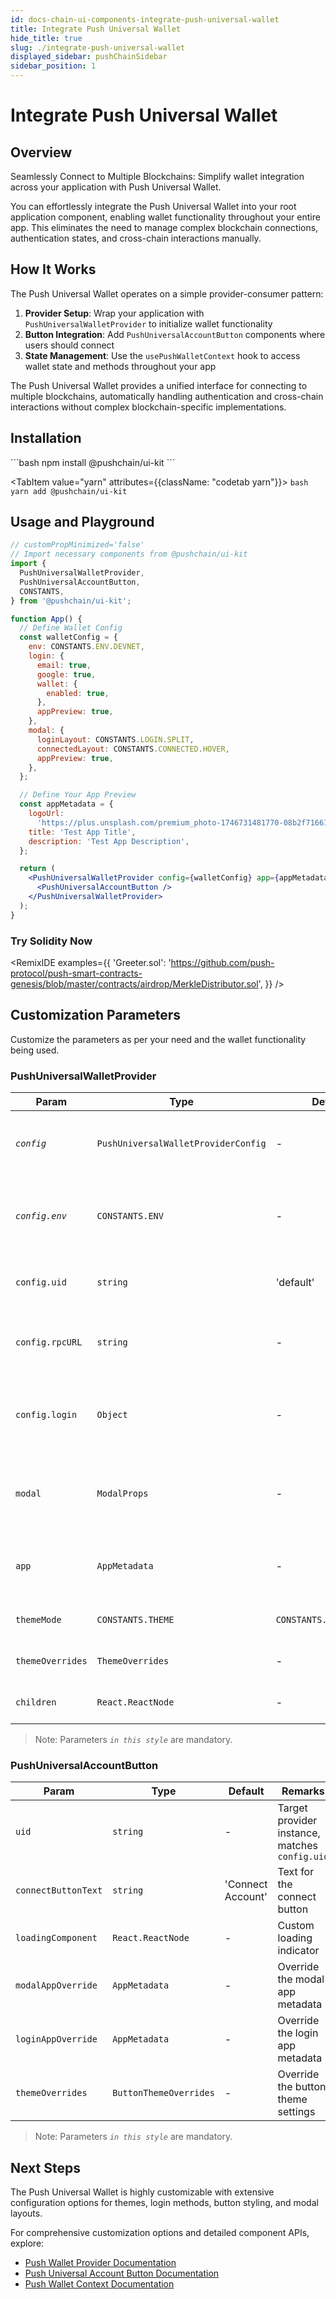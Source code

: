 ```yaml
---
id: docs-chain-ui-components-integrate-push-universal-wallet
title: Integrate Push Universal Wallet
hide_title: true
slug: ./integrate-push-universal-wallet
displayed_sidebar: pushChainSidebar
sidebar_position: 1
---
```



# Integrate Push Universal Wallet

## Overview

Seamlessly Connect to Multiple Blockchains: Simplify wallet integration across your application with Push Universal Wallet.

You can effortlessly integrate the Push Universal Wallet into your root application component, enabling wallet functionality throughout your entire app. This eliminates the need to manage complex blockchain connections, authentication states, and cross-chain interactions manually.

## How It Works

The Push Universal Wallet operates on a simple provider-consumer pattern:

1. **Provider Setup**: Wrap your application with `PushUniversalWalletProvider` to initialize wallet functionality
2. **Button Integration**: Add `PushUniversalAccountButton` components where users should connect
3. **State Management**: Use the `usePushWalletContext` hook to access wallet state and methods throughout your app

The Push Universal Wallet provides a unified interface for connecting to multiple blockchains, automatically handling authentication and cross-chain interactions without complex blockchain-specific implementations.

## Installation

<Tabs className="codetabs" groupId="code-examples">
  <TabItem value="npm" attributes={{className: "codetab npm"}} default>
    ```bash
    npm install @pushchain/ui-kit
    ```
  </TabItem>

  <TabItem value="yarn" attributes={{className: "codetab yarn"}}>
    ```bash
    yarn add @pushchain/ui-kit
    ```
  </TabItem>
</Tabs>

## Usage and Playground

```jsx live
// customPropMinimized='false'
// Import necessary components from @pushchain/ui-kit
import {
  PushUniversalWalletProvider,
  PushUniversalAccountButton,
  CONSTANTS,
} from '@pushchain/ui-kit';

function App() {
  // Define Wallet Config
  const walletConfig = {
    env: CONSTANTS.ENV.DEVNET,
    login: {
      email: true,
      google: true,
      wallet: {
        enabled: true,
      },
      appPreview: true,
    },
    modal: {
      loginLayout: CONSTANTS.LOGIN.SPLIT,
      connectedLayout: CONSTANTS.CONNECTED.HOVER,
      appPreview: true,
    },
  };

  // Define Your App Preview
  const appMetadata = {
    logoUrl:
      'https://plus.unsplash.com/premium_photo-1746731481770-08b2f71661d0?q=80&w=2671&auto=format&fit=crop&ixlib=rb-4.1.0&ixid=M3wxMjA3fDB8MHxwaG90by1wYWdlfHx8fGVufDB8fHx8fA%3D%3D',
    title: 'Test App Title',
    description: 'Test App Description',
  };

  return (
    <PushUniversalWalletProvider config={walletConfig} app={appMetadata}>
      <PushUniversalAccountButton />
    </PushUniversalWalletProvider>
  );
}
```

### Try Solidity Now

<RemixIDE
  examples={{
    'Greeter.sol':
      'https://github.com/push-protocol/push-smart-contracts-genesis/blob/master/contracts/airdrop/MerkleDistributor.sol',
  }}
/>

## Customization Parameters

Customize the parameters as per your need and the wallet functionality being used.

### PushUniversalWalletProvider

| Param            | Type                                | Default                 | Remarks                                                  |
| ---------------- | ----------------------------------- | ----------------------- | -------------------------------------------------------- |
| _`config`_       | `PushUniversalWalletProviderConfig` | -                       | Core configuration object for wallet connections         |
| _`config.env`_   | `CONSTANTS.ENV`                     | -                       | Chain environment - 'TESTNET', 'MAINNET', or 'LOCAL'     |
| `config.uid`     | `string`                            | 'default'               | Unique identifier for this provider instance             |
| `config.rpcURL`  | `string`                            | -                       | Custom JSON-RPC endpoint for supported chains            |
| `config.login`   | `Object`                            | -                       | Login method configuration (email, google, wallet)       |
| `modal`          | `ModalProps`                        | -                       | Global defaults for login and connected modal instances  |
| `app`            | `AppMetadata`                       | -                       | Application branding metadata (logo, title, description) |
| `themeMode`      | `CONSTANTS.THEME`                   | `CONSTANTS.THEME.LIGHT` | Theme mode - 'LIGHT' or 'DARK'                           |
| `themeOverrides` | `ThemeOverrides`                    | -                       | Override the theme settings                              |
| `children`       | `React.ReactNode`                   | -                       | Your application components                              |

> Note: Parameters _`in this style`_ are mandatory.

### PushUniversalAccountButton

| Param               | Type                   | Default           | Remarks                                        |
| ------------------- | ---------------------- | ----------------- | ---------------------------------------------- |
| `uid`               | `string`               | -                 | Target provider instance, matches `config.uid` |
| `connectButtonText` | `string`               | 'Connect Account' | Text for the connect button                    |
| `loadingComponent`  | `React.ReactNode`      | -                 | Custom loading indicator                       |
| `modalAppOverride`  | `AppMetadata`          | -                 | Override the modal app metadata                |
| `loginAppOverride`  | `AppMetadata`          | -                 | Override the login app metadata                |
| `themeOverrides`    | `ButtonThemeOverrides` | -                 | Override the button theme settings             |

> Note: Parameters _`in this style`_ are mandatory.

## Next Steps

The Push Universal Wallet is highly customizable with extensive configuration options for themes, login methods, button styling, and modal layouts.

For comprehensive customization options and detailed component APIs, explore:

- [Push Wallet Provider Documentation](/docs/chain/ui-components/Advanced/push-wallet-provider/)
- [Push Universal Account Button Documentation](/docs/chain/ui-components/Advanced/push-universal-account-button/)
- [Push Wallet Context Documentation](/docs/chain/ui-components/Advanced/use-push-wallet-context/)

